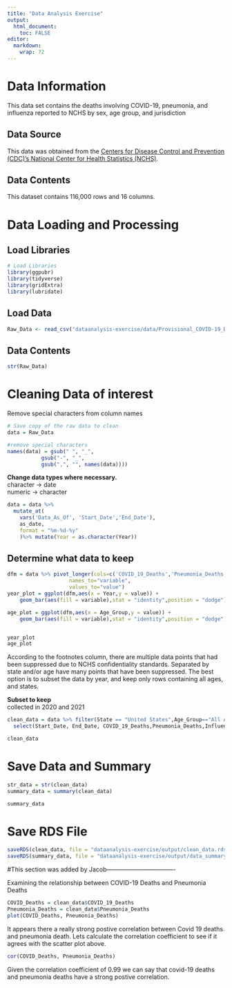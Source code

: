 ```yaml
---
title: "Data Analysis Exercise"
output:
  html_document:
    toc: FALSE
editor: 
  markdown: 
    wrap: 72
---
```


# Data Information

This data set contains the deaths involving COVID-19, pneumonia, and
influenza reported to NCHS by sex, age group, and jurisdiction

## Data Source

This data was obtained from the [Centers for Disease Control and
Prevention (CDC)'s National Center for Health Statistics
(NCHS)](https://data.cdc.gov/NCHS/Provisional-COVID-19-Deaths-by-Sex-and-Age/9bhg-hcku).

## Data Contents

This dataset contains 116,000 rows and 16 columns.

# Data Loading and Processing

## Load Libraries

```r
# Load Libraries
library(ggpubr)
library(tidyverse)
library(gridExtra)
library(lubridate)
```

## Load Data

```r
Raw_Data <- read_csv("dataanalysis-exercise/data/Provisional_COVID-19_Deaths_by_Sex_and_Age.csv")
```

## Data Contents

```r
str(Raw_Data)
```

# Cleaning Data of interest

Remove special characters from column names

```r

# Save copy of the raw data to clean
data = Raw_Data

#remove special characters
names(data) = gsub(" ", "_",
           gsub("-", "_",
           gsub(",", "", names(data))))
```

**Change data types where necessary.**\
character -\> date\
numeric -\> character

```r
data = data %>% 
  mutate_at(
    vars('Data_As_Of', 'Start_Date','End_Date'), 
    as_date,
    format = "%m-%d-%y"
    )%>% mutate(Year = as.character(Year))
```

## Determine what data to keep

```r
dfm = data %>% pivot_longer(cols=c('COVID_19_Deaths','Pneumonia_Deaths','Influenza_Deaths'),
                    names_to="variable",
                    values_to="value")
year_plot = ggplot(dfm,aes(x = Year,y = value)) + 
    geom_bar(aes(fill = variable),stat = "identity",position = "dodge")+theme(legend.position = "bottom",legend.key.width= unit(0.1, 'cm'), legend.title= element_blank(),axis.text.x=element_text(size=9))

age_plot = ggplot(dfm,aes(x = Age_Group,y = value)) + 
    geom_bar(aes(fill = variable),stat = "identity",position = "dodge")+theme(legend.position="none",axis.text.x = element_text(size = 10, angle=60, hjust=1))


year_plot
age_plot
```

According to the footnotes column, there are multiple data points that
had been suppressed due to NCHS confidentiality standards. Separated by
state and/or age have many points that have been suppressed. The best
option is to subset the data by year, and keep only rows containing all
ages, and states.

**Subset to keep**\
collected in 2020 and 2021

```r
clean_data = data %>% filter(State == "United States",Age_Group=="All Ages",Year == 2020 | Year == 2021, Sex == "All Sexes")%>%
  select(Start_Date, End_Date, COVID_19_Deaths,Pneumonia_Deaths,Influenza_Deaths, Group, Sex, Year)
```

```r
clean_data
```

# Save Data and Summary

```r
str_data = str(clean_data)
summary_data = summary(clean_data)

summary_data
```

# Save RDS File

```r
saveRDS(clean_data, file = "dataanalysis-exercise/output/clean_data.rds")
saveRDS(summary_data, file = "dataanalysis-exercise/output/data_summary.rds")
```

#This section was added by Jacob----------------------------------

Examining the relationship between COVID-19 Deaths and Pneumonia Deaths

```r
COVID_Deaths = clean_data$COVID_19_Deaths
Pneumonia_Deaths = clean_data$Pneumonia_Deaths
plot(COVID_Deaths, Pneumonia_Deaths)
```

It appears there a really strong postive correlation between Covid 19
deaths and pneumonia death. Lets calculate the correlation coefficient
to see if it agrees with the scatter plot above.

```r
cor(COVID_Deaths, Pneumonia_Deaths)
```

Given the correlation coefficient of 0.99 we can say that covid-19
deaths and pneumonia deaths have a strong postive correlation.
